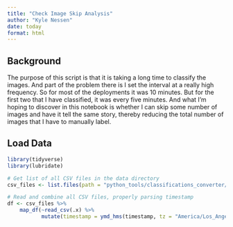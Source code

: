 ```yaml
---
title: "Check Image Skip Analysis"
author: "Kyle Nessen"
date: today
format: html
---
```


## Background

The purpose of this script is that it is taking a long time to classify the images. And part of the problem there is I set the interval at a really high frequency. So for most of the deployments it was 10 minutes. But for the first two that I have classified, it was every five minutes. And what I'm hoping to discover in this notebook is whether I can skip some number of images and have it tell the same story, thereby reducing the total number of images that I have to manually label.

## Load Data
```r
library(tidyverse)
library(lubridate)

# Get list of all CSV files in the data directory
csv_files <- list.files(path = "python_tools/classifications_converter/analysis/data", pattern = "*.csv", full.names = TRUE)

# Read and combine all CSV files, properly parsing timestamp
df <- csv_files %>%
    map_df(~read_csv(.x) %>%
           mutate(timestamp = ymd_hms(timestamp, tz = "America/Los_Angeles")))
```


